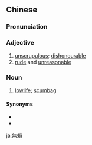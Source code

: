 {{also|无赖}}
==Chinese==
{{zh-forms|s=无赖}}

===Pronunciation===
{{zh-pron
|m=wúlài
|c=mou4 laai6-2
|h=pfs=vù-lai
|mn=qz,xm,zz:bû-lāi/tw:bû-nāi
|cat=a,n
}}

===Adjective===
{{zh-adj}}

# [[unscrupulous]]; [[dishonourable]]
# [[rude]] and [[unreasonable]]

===Noun===
{{zh-noun}}

# [[lowlife]]; [[scumbag]]

====Synonyms====
* {{zh-l|流氓}}
* {{zh-l|痞子}}

[[ja:無賴]]